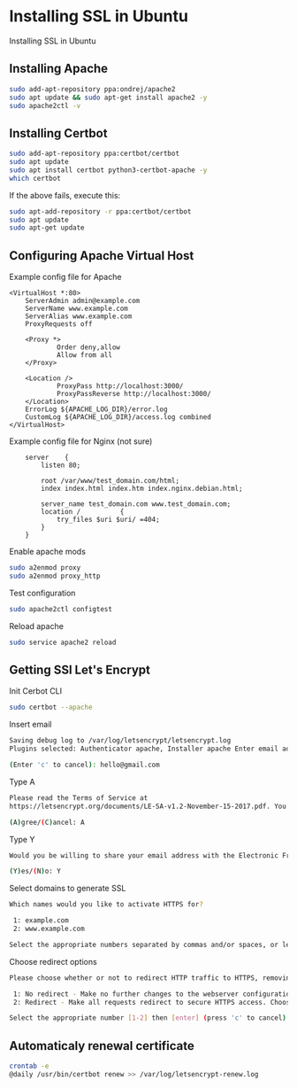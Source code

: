 # Installing SSL in Ubuntu

Installing SSL in Ubuntu

## Installing Apache

```bash
sudo add-apt-repository ppa:ondrej/apache2
sudo apt update && sudo apt-get install apache2 -y
sudo apache2ctl -v
```

## Installing Certbot

```bash
sudo add-apt-repository ppa:certbot/certbot
sudo apt update
sudo apt install certbot python3-certbot-apache -y
which certbot
```

If the above fails, execute this:

```bash
sudo apt-add-repository -r ppa:certbot/certbot
sudo apt update
sudo apt-get update
```

## Configuring Apache Virtual Host

Example config file for Apache

```plaintext
<VirtualHost *:80>
    ServerAdmin admin@example.com
    ServerName www.example.com
    ServerAlias www.example.com
    ProxyRequests off

    <Proxy *>
            Order deny,allow
            Allow from all
    </Proxy>

    <Location />
            ProxyPass http://localhost:3000/
            ProxyPassReverse http://localhost:3000/
    </Location>
    ErrorLog ${APACHE_LOG_DIR}/error.log
    CustomLog ${APACHE_LOG_DIR}/access.log combined
</VirtualHost>
```

Example config file for Nginx (not sure)

```plaintext
    server    {
        listen 80;

        root /var/www/test_domain.com/html;
        index index.html index.htm index.nginx.debian.html;

        server_name test_domain.com www.test_domain.com;
        location /          {
            try_files $uri $uri/ =404;
        }
    }
```

Enable apache mods

```bash
sudo a2enmod proxy
sudo a2enmod proxy_http
```

Test configuration

```bash
sudo apache2ctl configtest
```

Reload apache

```bash
sudo service apache2 reload
```

## Getting SSl Let's Encrypt

Init Cerbot CLI

```bash
sudo certbot --apache
```

Insert email

```bash
Saving debug log to /var/log/letsencrypt/letsencrypt.log
Plugins selected: Authenticator apache, Installer apache Enter email address (used for urgent renewal and security notices)

(Enter 'c' to cancel): hello@gmail.com
```

Type A

```bash
Please read the Terms of Service at
https://letsencrypt.org/documents/LE-SA-v1.2-November-15-2017.pdf. You must agree in order to register with the ACME server at https://acme-v02.api.letsencrypt.org/directory

(A)gree/(C)ancel: A
```

Type Y

```bash
Would you be willing to share your email address with the Electronic Frontier Foundation, a founding partner of the Let's Encrypt project and the non-profit organization that develops Certbot? We'd like to send you email about our work encrypting the web, EFF news, campaigns, and ways to support digital freedom.

(Y)es/(N)o: Y
```

Select domains to generate SSL

```bash
Which names would you like to activate HTTPS for?

 1: example.com
 2: www.example.com

Select the appropriate numbers separated by commas and/or spaces, or leave input blank to select all options shown (Enter 'c' to cancel):
```

Choose redirect options

```bash
Please choose whether or not to redirect HTTP traffic to HTTPS, removing HTTP access.

 1: No redirect - Make no further changes to the webserver configuration.
 2: Redirect - Make all requests redirect to secure HTTPS access. Choose this for new sites, or if you're confident your site works on HTTPS. You can undo this change by editing your web server's configuration.

Select the appropriate number [1-2] then [enter] (press 'c' to cancel): 2
```

## Automaticaly renewal certificate

```bash
crontab -e
@daily /usr/bin/certbot renew >> /var/log/letsencrypt-renew.log
```

